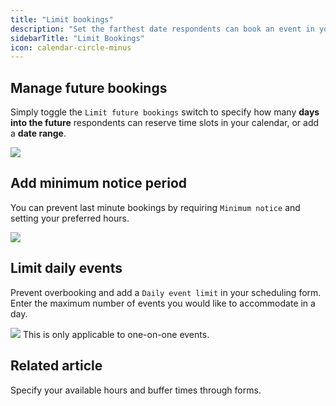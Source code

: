 ```yaml
---
title: "Limit bookings"
description: "Set the farthest date respondents can book an event in your Google Calendar with Fillout Scheduling. Optionally, add a minimum notice period and limit daily events."
sidebarTitle: "Limit Bookings"
icon: calendar-circle-minus
---
```


## Manage future bookings

Simply toggle the `Limit future bookings` switch to specify how many **days into the future** respondents can reserve time slots in your calendar, or add a **date range**.

<Frame>
  <img src="/images/scheduling/image-27.png" />
</Frame>

## Add minimum notice period

You can prevent last minute bookings by requiring `Minimum notice` and setting your preferred hours.

<Frame>
  <img src="/images/scheduling/image-28.png" />
</Frame>

## Limit daily events

Prevent overbooking and add a `Daily event limit` in your scheduling form. Enter the maximum number of events you would like to accommodate in a day.

<Frame>
  <img src="/images/scheduling/image-44.png" />
</Frame>

<Note>
This is only applicable to one-on-one events.
</Note>

## Related article

<CardGroup cols={3}>
<Card title="Set your availability in Fillout Scheduling" href="/help/fillout-scheduling-availability" icon="calendar-clock" iconType="regular" color="#FFC738">
  Specify your available hours and buffer times through forms.
</Card>
</CardGroup>
